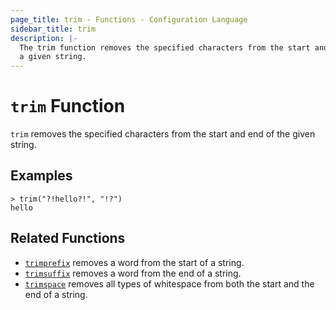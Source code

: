 ```yaml
---
page_title: trim - Functions - Configuration Language
sidebar_title: trim
description: |-
  The trim function removes the specified characters from the start and end of
  a given string.
---
```


# `trim` Function

`trim` removes the specified characters from the start and end of the given
string.

## Examples

```shell-session
> trim("?!hello?!", "!?")
hello
```

## Related Functions

- [`trimprefix`](/docs/from-1.5/functions/string/trimprefix) removes a word from the start of a string.
- [`trimsuffix`](/docs/from-1.5/functions/string/trimsuffix) removes a word from the end of a string.
- [`trimspace`](/docs/from-1.5/functions/string/trimspace) removes all types of whitespace from
  both the start and the end of a string.
